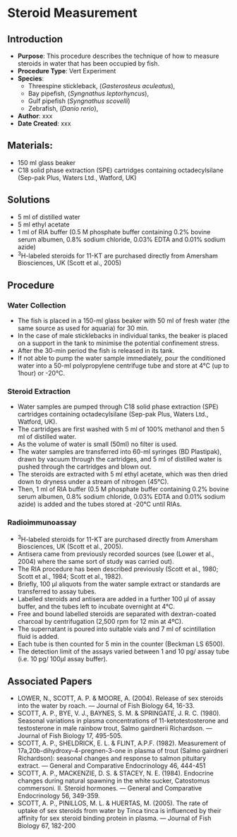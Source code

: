 # Steroid Measurement {#sec-vert_exp-steroid_measure}

## Introduction

-   **Purpose**: This procedure describes the technique of how to measure steroids in water that has been occupied by fish.
-   **Procedure Type**: Vert Experiment
-   **Species**:
    -   Threespine stickleback, (*Gasterosteus aculeatus*),
    -   Bay pipefish, (*Syngnathus leptorhyncus*),
    -   Gulf pipefish (*Syngnathus scovelli*)
    -   Zebrafish, (*Danio rerio*),
-   **Author**: xxx
-   **Date Created**: xxx

## Materials: {#materials .head}

-   150 ml glass beaker
-   C18 solid phase extraction (SPE) cartridges containing octadecylsilane (Sep-pak Plus, Waters Ltd., Watford, UK)

## Solutions

-   5 ml of distilled water
-   5 ml ethyl acetate
-   1 ml of RIA buffer (0.5 M phosphate buffer containing 0.2% bovine serum albumen, 0.8% sodium chloride, 0.03% EDTA and 0.01% sodium azide)
-   ^3^H-labeled steroids for 11-KT are purchased directly from Amersham Biosciences, UK (Scott et al., 2005)

## Procedure

### Water Collection {#water-collection .subhead}

-   The fish is placed in a 150-ml glass beaker with 50 ml of fresh water (the same source as used for aquaria) for 30 min.
-   In the case of male sticklebacks in individual tanks, the beaker is placed on a support in the tank to minimise the potential confinement stress.
-   After the 30-min period the fish is released in its tank.
-   If not able to pump the water sample immediately, pour the conditioned water into a 50-ml polypropylene centrifuge tube and store at 4°C (up to 1hour) or -20°C.

### Steroid Extraction {#steroid-extraction .subhead}

-   Water samples are pumped through C18 solid phase extraction (SPE) cartridges containing octadecylsilane (Sep-pak Plus, Waters Ltd., Watford, UK).
-   The cartridges are first washed with 5 ml of 100% methanol and then 5 ml of distilled water.
-   As the volume of water is small (50ml) no filter is used.
-   The water samples are transferred into 60-ml syringes (BD Plastipak), drawn by vacuum through the cartridges, and 5 ml of distilled water is pushed through the cartridges and blown out.
-   The steroids are extracted with 5 ml ethyl acetate, which was then dried down to dryness under a stream of nitrogen (45°C).
-   Then, 1 ml of RIA buffer (0.5 M phosphate buffer containing 0.2% bovine serum albumen, 0.8% sodium chloride, 0.03% EDTA and 0.01% sodium azide) is added and the tubes stored at -20°C until RIAs.

### Radioimmunoassay {#radioimmunoassay .subhead}

-   ^3^H-labeled steroids for 11-KT are purchased directly from Amersham Biosciences, UK (Scott et al., 2005).
-   Antisera came from previously recorded sources (see (Lower et al., 2004) where the same sort of study was carried out).
-   The RIA procedure has been described previously (Scott et al., 1980; Scott et al., 1984; Scott et al., 1982).
-   Briefly, 100 μl aliquots from the water sample extract or standards are transferred to assay tubes.
-   Labelled steroids and antisera are added in a further 100 μl of assay buffer, and the tubes left to incubate overnight at 4°C.
-   Free and bound labelled steroids are separated with dextran-coated charcoal by centrifugation (2,500 rpm for 12 min at 4ºC).
-   The supernatant is poured into suitable vials and 7 ml of scintillation fluid is added.
-   Each tube is then counted for 5 min in the counter (Beckman LS 6500).
-   The detection limit of the assays varied between 1 and 10 pg/ assay tube (i.e. 10 pg/ 100μl assay buffer).

## Associated Papers

-   LOWER, N., SCOTT, A. P. & MOORE, A. (2004). Release of sex steroids into the water by roach. --- Journal of Fish Biology 64, 16-33.
-   SCOTT, A. P., BYE, V. J., BAYNES, S. M. & SPRINGATE, J. R. C. (1980). Seasonal variations in plasma concentrations of 11-ketotestosterone and testosterone in male rainbow trout, Salmo gairdnerii Richardson. --- Journal of Fish Biology 17, 495-505.
-   SCOTT, A. P., SHELDRICK, E. L. & FLINT, A.P.F. (1982). Measurement of 17a,20b-dihydroxy-4-pregnen-3-one in plasma of trout (Salmo gairdneri Richardson): seasonal changes and response to salmon pituitary extract. --- General and Comparative Endocrinology 46, 444-451
-   SCOTT, A. P., MACKENZIE, D. S. & STACEY, N. E. (1984). Endocrine changes during natural spawning in the white sucker, Catostomus commersoni. II. Steroid hormones. --- General and Comparative Endocrinology 56, 349-359.
-   SCOTT, A. P., PINILLOS, M. L. & HUERTAS, M. (2005). The rate of uptake of sex steroids from water by Tinca tinca is influenced by their affinity for sex steroid binding protein in plasma. --- Journal of Fish Biology 67, 182-200
